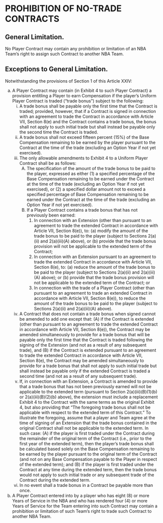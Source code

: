 # PROHIBITION OF NO-TRADE CONTRACTS

## General Limitation.

No Player Contract may contain any prohibition or limitation of an NBA Team's right to assign such Contract to another NBA Team.

## Exceptions to General Limitation.

Notwithstanding the provisions of Section 1 of this Article XXIV:

(a) A Player Contract may contain (in Exhibit 4 to such Player Contract) a provision entitling a Player to earn Compensation if the player's Uniform Player Contract is traded ("trade bonus") subject to the following:
    (i) A trade bonus shall be payable only the first time that the Contract is traded; provided, however, that if a Contract is signed in connection with an agreement to trade the Contract in accordance with Article VII, Section 8(e) and the Contract contains a trade bonus, the bonus shall not apply to such initial trade but shall instead be payable only the second time the Contract is traded.
    (ii) A trade bonus shall not exceed fifteen percent (15%) of the Base Compensation remaining to be earned by the player pursuant to the Contract at the time of the trade (excluding an Option Year if not yet exercised).
    (iii) The only allowable amendments to Exhibit 4 to a Uniform Player Contract shall be as follows:
          (A) The specification of the amount of the trade bonus to be paid to the player, expressed as either (1) a specified percentage of the Base Compensation remaining to be earned under the Contract at the time of the trade (excluding an Option Year if not yet exercised), or (2) a specified dollar amount not to exceed a specified percentage of Base Compensation remaining to be earned under the Contract at the time of the trade (excluding an Option Year if not yet exercised).
          (B) If a Player Contract contains a trade bonus that has not previously been earned:
                (1) In connection with an Extension (other than pursuant to an agreement to trade the extended Contract in accordance with Article VII, Section 8(e)), to: (a) modify the amount of the trade bonus to be paid to the player (subject to Sections 2(a)(ii) and 2(a)(iii)(A) above), or (b) provide that the trade bonus provision will not be applicable to the extended term of the Contract;
                (2) In connection with an Extension pursuant to an agreement to trade the extended Contract in accordance with Article VII, Section 8(e), to: (a) reduce the amount of the trade bonus to be paid to the player (subject to Sections 2(a)(ii) and 2(a)(iii)(A) above); or (b) provide that the trade bonus provision will not be applicable to the extended term of the Contract; or
                (3) In connection with the trade of a Player Contract (other than pursuant to an agreement to trade an extended Contract in accordance with Article VII, Section 8(e)), to reduce the amount of the trade bonus to be paid to the player (subject to Sections 2(a)(ii) and 2(a)(iii)(A) above).
    (iv) A Contract that does not contain a trade bonus when signed cannot be amended to add one except that: (A) if the Contract is extended (other than pursuant to an agreement to trade the extended Contract in accordance with Article VII, Section 8(e)), the Contract may be amended simultaneously to provide for a trade bonus that will be payable only the first time that the Contract is traded following the signing of the Extension (and not as a result of any subsequent trade), and (B) if the Contract is extended pursuant to an agreement to trade the extended Contract in accordance with Article VII, Section 8(e), the Contract may be amended simultaneously to provide for a trade bonus that shall not apply to such initial trade but shall instead be payable only if the extended Contract is traded a second time (and not as a result of any subsequent trade).
    (v) If, in connection with an Extension, a Contract is amended to provide that a trade bonus that has not been previously earned will not be applicable to the extended term (pursuant to Section 2(a)(iii)(B)(1)(b) or 2(a)(iii)(B)(2)(b) above), the extension must include a replacement Exhibit 4 to the Contract with the same terms as the original Exhibit 4, but also providing that "The foregoing trade bonus shall not be applicable with respect to the extended term of this Contract." To illustrate the foregoing, assume that a player and Team agree at the time of signing of an Extension that the trade bonus contained in the original Contract shall not be applicable to the extended term. In such case: (A) if the player is first traded under the Contract during the remainder of the original term of the Contract (i.e., prior to the first year of the extended term), then the player's trade bonus shall be calculated based solely on the Base Compensation remaining to be earned by the player pursuant to the original term of the Contract (and not on any Base Compensation payable to the Player in respect of the extended term); and (B) if the player is first traded under the Contract at any time during the extended term, then the trade bonus would not apply to such initial trade or any subsequent trade of the Contract during the extended term.
    (vi) In no event shall a trade bonus in a Contract be payable more than once.
(b) A Player Contract entered into by a player who has eight (8) or more Years of Service in the NBA and who has rendered four (4) or more Years of Service for the Team entering into such Contract may contain a prohibition or limitation of such Team's right to trade such Contract to another NBA Team.
